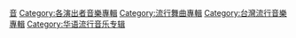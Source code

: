 {{Cat main|蔡依林專輯作品}}
{{Commons category|Jolin Tsai|蔡依林}}

{{DEFAULTSORT:蔡依林}}
[[Category:蔡依林|音]]
[[Category:各演出者音樂專輯|Category:各演出者音樂專輯]]
[[Category:流行舞曲專輯|Category:流行舞曲專輯]]
[[Category:台灣流行音樂專輯|Category:台灣流行音樂專輯]]
[[Category:华语流行音乐专辑|Category:华语流行音乐专辑]]